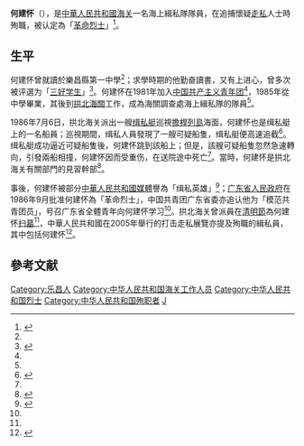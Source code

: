 {{Infobox person
| 姓名       = 何建怀
| 圖像       = 何建怀.jpg
| 出生日期   = {{Birth date|1966|6|14}}
| 出生地     = {{CHN}}[[廣東省|廣東省]][[韶關市|韶關市]][[乐昌县|乐昌县]]
| 死亡日期   = {{Death date and age|1986|7|6|1966|6|14}}
| 死亡地     = {{CHN}}[[廣東省|廣東省]][[珠海市|珠海市]]
| 死因       = 身受重傷，搶救無效
| 母校       = 樂昌縣第一中學
| 國籍       = {{PRC}}
| 政黨       = {{CPC}}
| 職業       = [[海关|海关]]緝私員
}}
'''何建怀'''（{{bd|1966年|6月14日|1986年|7月6日}}），是[[中華人民共和國|中華人民共和國]][[中華人民共和國海关|海关]]一名海上緝私隊隊員，在追捕懷疑[[走私|走私]]人士時殉職，被认定為「[[烈士_(中华人民共和国)|革命烈士]]」<ref name=Sec>{{cite encyclopedia|author=戴寧|title=何建懷|encyclopedia=中國海關百科全書|year=2004}}</ref>。

== 生平 ==
何建怀曾就讀於樂昌縣第一中學<ref name=Sec/>；求學時期的他勤奋讀書，又有上进心，曾多次被评選为「[[三好学生|三好学生]]」<ref name=Rev>{{cite book|title=韶关革命人物|publisher=韶關市史志辦公室|url=http://fkx.gd-info.gov.cn/books/dtree/showSJBookContent.jsp?bookId=18868&partId=211|chapter=何建怀}}{{Dead link|date=2019年5月 |bot=InternetArchiveBot |fix-attempted=yes }}</ref>。何建怀在1981年加入[[中国共产主义青年团|中国共产主义青年团]]<ref name=Rev/>，1985年從中學畢業，其後到[[拱北口岸|拱北海關]]工作，成為海關調查處海上緝私隊的隊員<ref name=Sec/>。

1986年7月6日，拱北海关派出一艘[[巡邏艇|缉私艇]]巡視[[擔桿列島|擔桿列島]]海面，何建怀也是缉私艇上的一名船員；巡視期間，缉私人員發現了一艘可疑船隻，缉私艇便高速追截<ref name=Death>{{cite web|author1=罗磊|title=拱北海关缉私局开展缅怀何建怀烈士清明祭扫活动|url=http://www.customs.gov.cn/publish/portal145/tab60486/info297403.htm|website=中华人民共和国拱北海关|accessdate=2015-07-12|archiveurl=https://web.archive.org/web/20150712050220/http://www.customs.gov.cn/publish/portal145/tab60486/info297403.htm|archivedate=2015-07-12|deadurl=yes}}</ref>。缉私艇成功逼近可疑船隻後，何建怀跳到該船上；但是，該艘可疑船隻忽然急速轉向，引發兩船相撞，何建怀因而受重伤，在送院途中死亡<ref name=Death/>。當時，何建怀是拱北海关有關部門的見習幹部<ref name=After>{{cite web|title=何建怀|url=http://www.chinamartyrs.gov.cn/search/MatyrInfo.html?guid=DDA3215E5661426CB38A77174C52AD8C|website=中华英烈网|publisher=中华人民共和国民政部|accessdate=2015-07-12|archive-url=https://web.archive.org/web/20160304110910/http://www.chinamartyrs.gov.cn/search/MatyrInfo.html?guid=DDA3215E5661426CB38A77174C52AD8C|archive-date=2016-03-04|dead-url=yes}}</ref>。

事後，何建怀被部分[[中華人民共和國媒體|中華人民共和國媒體]]譽為「缉私英雄」<ref>{{cite news|author1=赵宇青|author2=罗磊|title=拱北海关缉私局团委祭扫烈士墓 缅怀缉私英雄何建怀|url=http://www.0756zx.com/news/local/1913467.html|accessdate=2015-07-12|agency=珠海特区报|date=2013-04-04|archiveurl=https://web.archive.org/web/20150712055751/http://www.0756zx.com/news/local/1913467.html|archivedate=2015-07-12|deadurl=yes}}</ref>；[[广东省人民政府|广东省人民政府]]在1986年9月批准何建怀為「革命烈士」，中国共青团广东省委亦追认他为「模范共青团员」，号召广东省全體青年向何建怀学习<ref name=Rev />。拱北海关曾派員在[[清明節|清明節]]為何建怀[[扫墓|扫墓]]<ref name=Death />，中華人民共和國在2005年舉行的打击走私展覽亦提及殉職的緝私員，其中包括何建怀<ref>{{cite news|author1=张翼|title=全国打击走私成果展采访备忘(图)|url=http://finance.sina.com.cn/roll/20050124/10391316786.shtml|accessdate=2015-07-12|agency=光明日报|date=2005-01-24|archiveurl=https://web.archive.org/web/20150712062159/http://finance.sina.com.cn/roll/20050124/10391316786.shtml|archivedate=2015-07-12|deadurl=no}}</ref>。

== 參考文献 ==
{{reflist}}
{{DEFAULTSORT:He}}
[[Category:乐昌人|Category:乐昌人]]
[[Category:中华人民共和国海关工作人员|Category:中华人民共和国海关工作人员]]
[[Category:中华人民共和国烈士|Category:中华人民共和国烈士]]
[[Category:中华人民共和国殉职者|Category:中华人民共和国殉职者]]
[[Category:何姓|J]]